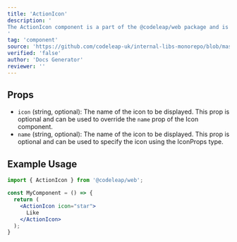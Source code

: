 ```yaml
---
title: 'ActionIcon'
description: '
The ActionIcon component is a part of the @codeleap/web package and is used to display an icon with optional text or other content. It can be used to create clickable buttons or interactive elements in a React application.
'
tag: 'component'
source: 'https://github.com/codeleap-uk/internal-libs-monorepo/blob/master/packages/web/src/components/ActionIcon/index.tsx'
verified: 'false'
author: 'Docs Generator'
reviewer: ''
---
```


## Props

- `icon` (string, optional): The name of the icon to be displayed. This prop is optional and can be used to override the `name` prop of the Icon component.
- `name` (string, optional): The name of the icon to be displayed. This prop is optional and can be used to specify the icon using the IconProps type.

## Example Usage

```jsx
import { ActionIcon } from '@codeleap/web';

const MyComponent = () => {
  return (
    <ActionIcon icon="star">
      Like
    </ActionIcon>
  );
}
```